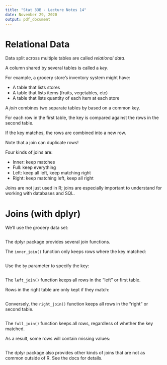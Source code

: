 ```yaml
---
title: "Stat 33B - Lecture Notes 14"
date: November 29, 2020
output: pdf_document
---
```



Relational Data
===============

Data split across multiple tables are called _relational data_.

A column shared by several tables is called a _key_.

For example, a grocery store's inventory system might have:

* A table that lists stores
* A table that lists items (fruits, vegetables, etc)
* A table that lists quantity of each item at each store



A _join_ combines two separate tables by based on a common key.

For each row in the first table, the key is compared against the rows
in the second table.

If the key matches, the rows are combined into a new row.

Note that a join can duplicate rows!


Four kinds of joins are:

* Inner: keep matches
* Full: keep everything
* Left: keep all left, keep matching right
* Right: keep matching left, keep all right


Joins are not just used in R; joins are especially important to understand for
working with databases and SQL.









Joins (with dplyr)
==================

We'll use the grocery data set:
```r

```


The dplyr package provides several join functions.


The `inner_join()` function only keeps rows where the key matched:
```r

```

Use the `by` parameter to specify the key:
```r

```


The `left_join()` function keeps all rows in the "left" or first
table.

Rows in the right table are only kept if they match:
```r

```


Conversely, the `right_join()` function keeps all rows in the "right"
or second table.

```r

```


The `full_join()` function keeps all rows, regardless of whether the key
matched.

As a result, some rows will contain missing values:
```r

```


The dplyr package also provides other kinds of joins that are not as common
outside of R. See the docs for details.

